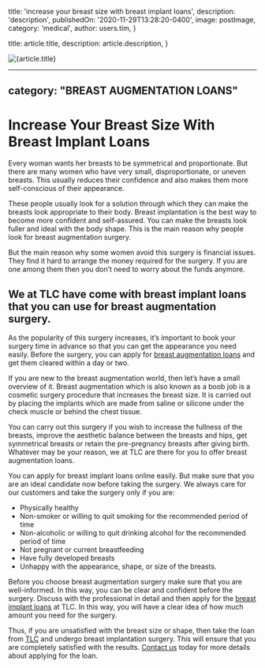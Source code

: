 
  title: 'increase your breast size with breast implant loans',
  description: 'description',
  publishedOn: '2020-11-29T13:28:20-0400',
  image: postImage,
  category: 'medical',
  author: users.tim,
}

  title: article.title,
  description: article.description,
}


<Image src={postImage} alt={article.title} />

---
category: "BREAST AUGMENTATION LOANS"
---

# Increase Your Breast Size With Breast Implant Loans

Every woman wants her breasts to be symmetrical and proportionate. But there are many women who have very small, disproportionate, or uneven breasts. This usually reduces their confidence and also makes them more self-conscious of their appearance.

These people usually look for a solution through which they can make the breasts look appropriate to their body. Breast implantation is the best way to become more confident and self-assured. You can make the breasts look fuller and ideal with the body shape. This is the main reason why people look for breast augmentation surgery.

But the main reason why some women avoid this surgery is financial issues. They find it hard to arrange the money required for the surgery. If you are one among them then you don’t need to worry about the funds anymore.

## We at TLC have come with breast implant loans that you can use for breast augmentation surgery.

As the popularity of this surgery increases, it’s important to book your surgery time in advance so that you can get the appearance you need easily. Before the surgery, you can apply for [breast augmentation loans](https://tlc.com.au/why-do-you-need-breast-augmentation-loans/) and get them cleared within a day or two.

If you are new to the breast augmentation world, then let’s have a small overview of it. Breast augmentation which is also known as a boob job is a cosmetic surgery procedure that increases the breast size. It is carried out by placing the implants which are made from saline or silicone under the check muscle or behind the chest tissue.

You can carry out this surgery if you wish to increase the fullness of the breasts, improve the aesthetic balance between the breasts and hips, get symmetrical breasts or retain the pre-pregnancy breasts after giving birth. Whatever may be your reason, we at TLC are there for you to offer breast augmentation loans.

You can apply for breast implant loans online easily. But make sure that you are an ideal candidate now before taking the surgery. We always care for our customers and take the surgery only if you are:

- Physically healthy
- Non-smoker or willing to quit smoking for the recommended period of time
- Non-alcoholic or willing to quit drinking alcohol for the recommended period of time
- Not pregnant or current breastfeeding
- Have fully developed breasts
- Unhappy with the appearance, shape, or size of the breasts.

Before you choose breast augmentation surgery make sure that you are well-informed. In this way, you can be clear and confident before the surgery. Discuss with the professional in detail and then apply for the [breast implant loans](https://tlc.com.au/breast-augmentation-loan/) at TLC. In this way, you will have a clear idea of how much amount you need for the surgery.

Thus, if you are unsatisfied with the breast size or shape, then take the loan from [TLC](https://tlc.com.au/) and undergo breast implantation surgery. This will ensure that you are completely satisfied with the results. [Contact us](https://tlc.com.au/contact-us/) today for more details about applying for the loan.
